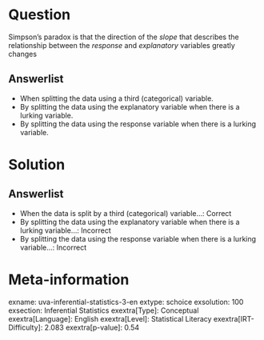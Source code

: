 Question
========

Simpson's paradox is that the direction of the *slope* that describes the relationship between the *response* and *explanatory* variables greatly changes

Answerlist
----------

* When splitting the data using a third (categorical) variable.
* By splitting the data using the explanatory variable when there is a lurking variable.
* By splitting the data using the response variable when there is a lurking variable.

Solution
========

Answerlist
----------

* When the data is split by a third (categorical) variable...: Correct
* By splitting the data using the explanatory variable when there is a lurking variable...: Incorrect
* By splitting the data using the response variable when there is a lurking variable...: Incorrect

Meta-information
================
exname: uva-inferential-statistics-3-en
extype: schoice
exsolution: 100
exsection: Inferential Statistics
exextra[Type]: Conceptual
exextra[Language]: English
exextra[Level]: Statistical Literacy
exextra[IRT-Difficulty]: 2.083
exextra[p-value]: 0.54
